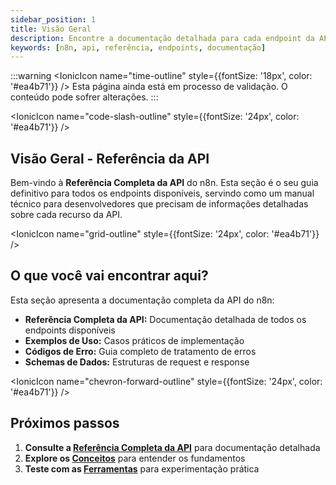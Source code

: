 ---
sidebar_position: 1
title: Visão Geral
description: Encontre a documentação detalhada para cada endpoint da API REST do n8n.
keywords: [n8n, api, referência, endpoints, documentação]
---


:::warning
<IonicIcon name="time-outline" style={{fontSize: '18px', color: '#ea4b71'}} />
Esta página ainda está em processo de validação. O conteúdo pode sofrer alterações.
:::

<IonicIcon name="code-slash-outline" style={{fontSize: '24px', color: '#ea4b71'}} />

## Visão Geral - Referência da API

Bem-vindo à **Referência Completa da API** do n8n. Esta seção é o seu guia definitivo para todos os endpoints disponíveis, servindo como um manual técnico para desenvolvedores que precisam de informações detalhadas sobre cada recurso da API.

<IonicIcon name="grid-outline" style={{fontSize: '24px', color: '#ea4b71'}} />

## O que você vai encontrar aqui?

Esta seção apresenta a documentação completa da API do n8n:

- **Referência Completa da API:** Documentação detalhada de todos os endpoints disponíveis
- **Exemplos de Uso:** Casos práticos de implementação
- **Códigos de Erro:** Guia completo de tratamento de erros
- **Schemas de Dados:** Estruturas de request e response

<IonicIcon name="chevron-forward-outline" style={{fontSize: '24px', color: '#ea4b71'}} />

## Próximos passos

1. **Consulte a [Referência Completa da API](./referencia-api)** para documentação detalhada
2. **Explore os [Conceitos](../../primeiros-passos/conceitos-fundamentais.mdx)** para entender os fundamentos
3. **Teste com as [Ferramentas](../ferramentas/playground.mdx)** para experimentação prática
